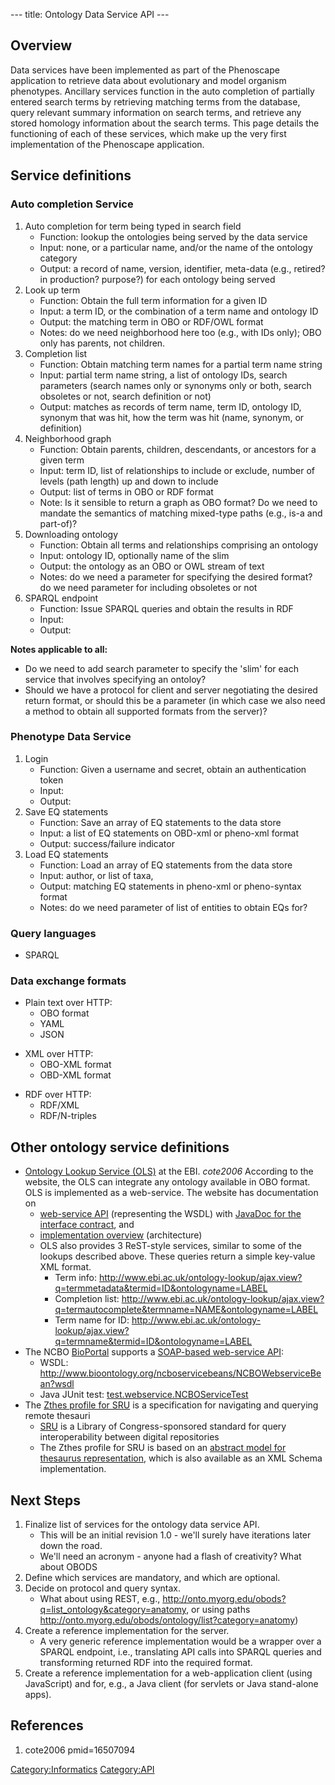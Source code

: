 ---
title: Ontology Data Service API
---

==Overview==

Data services have been implemented as part of the Phenoscape application to retrieve data about evolutionary and model organism phenotypes. Ancillary services function in the auto completion of partially entered search terms by retrieving matching terms from the database, query relevant summary information on search terms, and retrieve any stored homology information about the search terms. This page details the functioning of each of these services, which make up the very first implementation of the Phenoscape application. 

==Service definitions==

===Auto completion Service===

# Auto completion for term being typed in search field
#* Function: lookup the ontologies being served by the data service
#* Input: none, or a particular name, and/or the name of the ontology category
#* Output: a record of name, version, identifier, meta-data (e.g., retired? in production? purpose?) for each ontology being served
# Look up term
#* Function: Obtain the full term information for a given ID
#* Input: a term ID, or the combination of a term name and ontology ID
#* Output: the matching term in OBO or RDF/OWL format
#* Notes: do we need neighborhood here too (e.g., with IDs only); OBO only has parents, not children.
# Completion list
#* Function: Obtain matching term names for a partial term name string
#* Input: partial term name string, a list of ontology IDs, search parameters (search names only or synonyms only or both, search obsoletes or not, search definition or not)
#* Output: matches as records of term name, term ID, ontology ID, synonym that was hit, how the term was hit (name, synonym, or definition)
# Neighborhood graph
#* Function: Obtain parents, children, descendants, or ancestors for a given term
#* Input: term ID, list of relationships to include or exclude, number of levels (path length) up and down to include
#* Output: list of terms in OBO or RDF format
#* Note: Is it sensible to return a graph as OBO format? Do we need to mandate the semantics of matching mixed-type paths (e.g., is-a and part-of)?
# Downloading ontology
#* Function: Obtain all terms and relationships comprising an ontology
#* Input: ontology ID, optionally name of the slim
#* Output: the ontology as an OBO or OWL stream of text
#* Notes: do we need a parameter for specifying the desired format? do we need parameter for including obsoletes or not
# SPARQL endpoint
#* Function: Issue SPARQL queries and obtain the results in RDF
#* Input:
#* Output:

'''Notes applicable to all:'''
* Do we need to add search parameter to specify the 'slim' for each service that involves specifying an ontoloy?
* Should we have a protocol for client and server negotiating the desired return format, or should this be a parameter (in which case we also need a method to obtain all supported formats from the server)?

===Phenotype Data Service===

# Login
#* Function: Given a username and secret, obtain an authentication token
#* Input:
#* Output:
# Save EQ statements
#* Function: Save an array of EQ statements to the data store
#* Input: a list of EQ statements on OBD-xml or pheno-xml format
#* Output: success/failure indicator
# Load EQ statements
#* Function: Load an array of EQ statements from the data store
#* Input: author, or list of taxa,
#* Output: matching EQ statements in pheno-xml or pheno-syntax format
#* Notes: do we need parameter of list of entities to obtain EQs for?

===Query languages===

* SPARQL

===Data exchange formats===

* Plain text over HTTP:
** OBO format
** YAML
** JSON

* XML over HTTP:
** OBO-XML format
** OBD-XML format

* RDF over HTTP:
** RDF/XML
** RDF/N-triples

==Other ontology service definitions==

* [http://www.ebi.ac.uk/ontology-lookup/ Ontology Lookup Service (OLS)] at the EBI. <cite>cote2006</cite> According to the website, the OLS can integrate any ontology available in OBO format. OLS is implemented as a web-service. The website has documentation on
**  [http://www.ebi.ac.uk/ontology-lookup/WSDLDocumentation.do web-service API] (representing the WSDL) with [http://www.ebi.ac.uk/ontology-lookup/api/uk/ac/ebi/ook/web/interfaces/QueryImpl.html JavaDoc for the interface contract], and
** [http://www.ebi.ac.uk/ontology-lookup/implementationOverview.do implementation overview] (architecture)
**  OLS also provides 3 ReST-style services, similar to some of the lookups described above.  These queries return a simple key-value XML format.
*** Term info: http://www.ebi.ac.uk/ontology-lookup/ajax.view?q=termmetadata&termid=ID&ontologyname=LABEL
*** Completion list: http://www.ebi.ac.uk/ontology-lookup/ajax.view?q=termautocomplete&termname=NAME&ontologyname=LABEL
***  Term name for ID: http://www.ebi.ac.uk/ontology-lookup/ajax.view?q=termname&termid=ID&ontologyname=LABEL
* The NCBO [http://www.bioontology.org/ncbo/faces/index.xhtml BioPortal] supports a [http://www.bioontology.org/docs/bioportal/development/web_services.html SOAP-based web-service API]:
** WSDL: http://www.bioontology.org/ncboservicebeans/NCBOWebserviceBean?wsdl
** Java JUnit test: [http://smi-protege.stanford.edu/repos/cbio/ncbo/trunk/test/webservice/NCBOServiceTest.java test.webservice.NCBOServiceTest]
* The [http://zthes.z3950.org/srw/zthes-srw-1.0.html Zthes profile for SRU] is a specification for navigating and querying remote thesauri
** [http://www.loc.gov/sru/ SRU] is a Library of Congress-sponsored standard for query interoperability between digital repositories
** The Zthes profile for SRU is based on an [http://zthes.z3950.org/model/zthes-model-1.0.html abstract model for thesaurus representation], which is also available as an XML Schema implementation.

==Next Steps==

# Finalize list of services for the ontology data service API.
#* This will be an initial revision 1.0 - we'll surely have iterations later down the road.
#* We'll need an acronym - anyone had a flash of creativity? What about OBODS
# Define which services are mandatory, and which are optional.
# Decide on protocol and query syntax.
#* What about using REST, e.g., http://onto.myorg.edu/obods?q=list_ontology&category=anatomy, or using paths http://onto.myorg.edu/obods/ontology/list?category=anatomy)
# Create a reference implementation for the server.
#* A very generic reference implementation would be a wrapper over a SPARQL endpoint, i.e., translating API calls into SPARQL queries and transforming returned RDF into the required format.
# Create a reference implementation for a web-application client (using JavaScript) and for, e.g., a Java client (for servlets or Java stand-alone apps).

==References==

<biblio>
#cote2006 pmid=16507094
</biblio>

[[Category:Informatics]]
[[Category:API]]